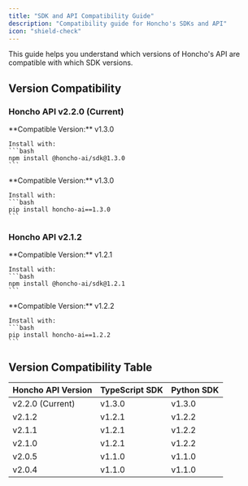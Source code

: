 ```yaml
---
title: "SDK and API Compatibility Guide"
description: "Compatibility guide for Honcho's SDKs and API"
icon: "shield-check"
---
```


This guide helps you understand which versions of Honcho's API are compatible with which SDK versions.

## Version Compatibility

### Honcho API v2.2.0 (Current)

<CardGroup cols={2}>
  <Card title="TypeScript SDK" icon="js">
    **Compatible Version:** v1.3.0

    Install with:
    ```bash
    npm install @honcho-ai/sdk@1.3.0
    ```
  </Card>
  <Card title="Python SDK" icon="python">
    **Compatible Version:** v1.3.0

    Install with:
    ```bash
    pip install honcho-ai==1.3.0
    ```
  </Card>
</CardGroup>

### Honcho API v2.1.2

<CardGroup cols={2}>
  <Card title="TypeScript SDK" icon="js">
    **Compatible Version:** v1.2.1

    Install with:
    ```bash
    npm install @honcho-ai/sdk@1.2.1
    ```
  </Card>

  <Card title="Python SDK" icon="python">
    **Compatible Version:** v1.2.2

    Install with:
    ```bash
    pip install honcho-ai==1.2.2
    ```
  </Card>

</CardGroup>

## Version Compatibility Table

| Honcho API Version | TypeScript SDK | Python SDK |
|-------------------|---------------|------------|
| v2.2.0 (Current) | v1.3.0 | v1.3.0 |
| v2.1.2 | v1.2.1 | v1.2.2 |
| v2.1.1 | v1.2.1 | v1.2.2 |
| v2.1.0 | v1.2.1 | v1.2.2 |
| v2.0.5 | v1.1.0 | v1.1.0 |
| v2.0.4 | v1.1.0 | v1.1.0 |
